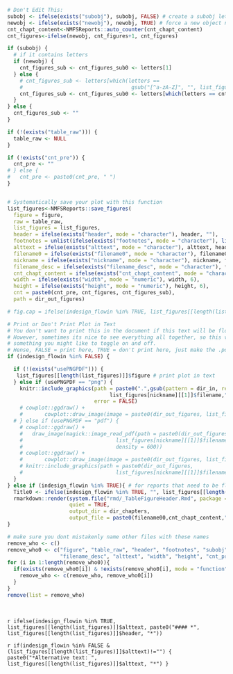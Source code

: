

```r

# Don't Edit This:
subobj <- ifelse(exists("subobj"), subobj, FALSE) # create a subobj letter (1a)
newobj <- ifelse(exists("newobj"), newobj, TRUE) # force a new object number (1b-> 2a and 1 -> 2)
cnt_chapt_content<-NMFSReports::auto_counter(cnt_chapt_content)
cnt_figures<-ifelse(newobj, cnt_figures+1, cnt_figures)

if (subobj) {
  # if it contains letters
  if (newobj) {
    cnt_figures_sub <- cnt_figures_sub0 <- letters[1]
  } else {
    # cnt_figures_sub <- letters[which(letters == 
    #                                   gsub("[^a-zA-Z]", "", list_figures[length(list_figures)][[1]]$number))+1]
    cnt_figures_sub <- cnt_figures_sub0 <- letters[which(letters == cnt_figures_sub0)+1]
  }
} else {
  cnt_figures_sub <- ""
}

if (!(exists("table_raw"))) {
  table_raw <- NULL
}

if (!exists("cnt_pre")) {
  cnt_pre <- ""
# } else {
#   cnt_pre <- paste0(cnt_pre, " ")
}


# Systematically save your plot with this function
list_figures<-NMFSReports::save_figures(
  figure = figure, 
  raw = table_raw, 
  list_figures = list_figures, 
  header = ifelse(exists("header", mode = "character"), header, ""),
  footnotes = unlist(ifelse(exists("footnotes", mode = "character"), list(footnotes), "")), 
  alttext = ifelse(exists("alttext", mode = "character"), alttext, header),
  filename0 = ifelse(exists("filename0", mode = "character"), filename0, nickname), 
  nickname = ifelse(exists("nickname", mode = "character"), nickname, filename0),
  filename_desc = ifelse(exists("filename_desc", mode = "character"), filename_desc, nickname),
  cnt_chapt_content = ifelse(exists("cnt_chapt_content", mode = "character"), cnt_chapt_content, "001"), 
  width = ifelse(exists("width", mode = "numeric"), width, 6), 
  height = ifelse(exists("height", mode = "numeric"), height, 6),
  cnt = paste0(cnt_pre, cnt_figures, cnt_figures_sub), 
  path = dir_out_figures)

```

```r

# fig.cap = ifelse(indesign_flowin %in% TRUE, list_figures[[length(list_figures)]]$alttext, paste0("\n#### *", list_figures[[length(list_figures)]]$header, "*")), 

# Print or Don't Print Plot in Text
# You don't want to print this in the document if this text will be flowed into InDesign. 
# However, sometimes its nice to see everything all together, so this variable is 
# something you might like to toggle on and off. 
# Hense, FALSE = print here, TRUE = don't print here, just make the .pdf (coded above)
if (indesign_flowin %in% FALSE) {

  if (!(exists("usePNGPDF"))) {
   list_figures[[length(list_figures)]]$figure # print plot in text
  } else if (usePNGPDF == "png") {
    knitr::include_graphics(path = paste0(".",gsub(pattern = dir_in, replacement = "", x = dir_out_figures),
                                 list_figures[nickname][[1]]$filename,".png"), 
                            error = FALSE)
    # cowplot::ggdraw() +
    #       cowplot::draw_image(image = paste0(dir_out_figures, list_figures[nickname][[1]]$filename,".png"))
  # } else if (usePNGPDF == "pdf") {
    # cowplot::ggdraw() +
    #   draw_image(magick::image_read_pdf(path = paste0(dir_out_figures, 
    #                              list_figures[nickname][[1]]$filename,".pdf"),
    #                              density = 600))
    # cowplot::ggdraw() +
    #       cowplot::draw_image(image = paste0(dir_out_figures, list_figures[nickname][[1]]$filename,".pdf"))
    # knitr::include_graphics(path = paste0(dir_out_figures,
    #                              list_figures[nickname][[1]]$filename,".pdf"))
  }
} else if (indesign_flowin %in% TRUE){ # for reports that need to be flowed into InDesign
  Title0 <- ifelse(indesign_flowin %in% TRUE, "", list_figures[[length(list_figures)]]$caption)
  rmarkdown::render(system.file("rmd/_TableFigureHeader.Rmd", package = "NMFSReports"),
                    quiet = TRUE,
                    output_dir = dir_chapters,
                    output_file = paste0(filename00,cnt_chapt_content,"_Title.docx"))
}

# make sure you dont mistakenly name other files with these names
remove_who <- c()
remove_who0 <- c("figure", "table_raw", "header", "footnotes", "subobj", "newobj", #"nickname", 
                 "filename_desc", "alttext", "width", "height", "cnt_pre")
for (i in 1:length(remove_who0)){
  if(exists(remove_who0[i]) & !exists(remove_who0[i], mode = "function")){
    remove_who <- c(remove_who, remove_who0[i])
  }
}
remove(list = remove_who)

```

</br>

<!-- caption -->
`r ifelse(indesign_flowin %in% TRUE, list_figures[[length(list_figures)]]$alttext, paste0("#### *", list_figures[[length(list_figures)]]$header, "*")) `

<!-- alt text -->
`r if(indesign_flowin %in% FALSE & (list_figures[[length(list_figures)]]$alttext)!="") { paste0("*Alternative text: ", list_figures[[length(list_figures)]]$alttext, "*") } `

</br>

